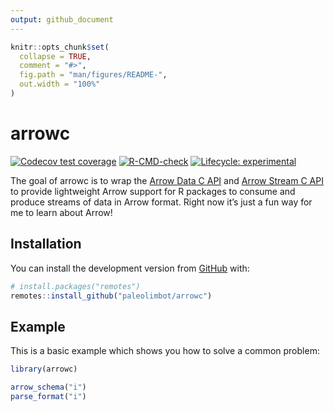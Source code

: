 ```yaml
---
output: github_document
---
```


<!-- README.md is generated from README.Rmd. Please edit that file -->

```r
knitr::opts_chunk$set(
  collapse = TRUE,
  comment = "#>",
  fig.path = "man/figures/README-",
  out.width = "100%"
)
```

# arrowc

<!-- badges: start -->
[![Codecov test coverage](https://codecov.io/gh/paleolimbot/arrowc/branch/master/graph/badge.svg)](https://codecov.io/gh/paleolimbot/arrowc?branch=master)
[![R-CMD-check](https://github.com/paleolimbot/arrowc/workflows/R-CMD-check/badge.svg)](https://github.com/paleolimbot/arrowc/actions)
[![Lifecycle: experimental](https://img.shields.io/badge/lifecycle-experimental-orange.svg)](https://lifecycle.r-lib.org/articles/stages.html#experimental)
<!-- badges: end -->

The goal of arrowc is to wrap the [Arrow Data C API](https://arrow.apache.org/docs/format/CDataInterface.html) and [Arrow Stream C API](https://arrow.apache.org/docs/format/CStreamInterface.html) to provide lightweight Arrow support for R packages to consume and produce streams of data in Arrow format. Right now it's just a fun way for me to learn about Arrow!

## Installation

You can install the development version from [GitHub](https://github.com/) with:

``` r
# install.packages("remotes")
remotes::install_github("paleolimbot/arrowc")
```

## Example

This is a basic example which shows you how to solve a common problem:

```r
library(arrowc)

arrow_schema("i")
parse_format("i")
```
